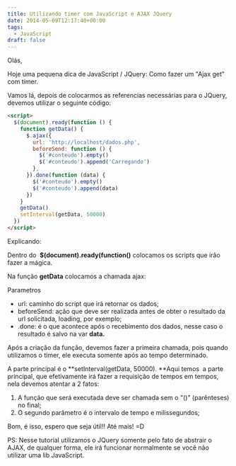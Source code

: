 ```yaml
---
title: Utilizando timer com JavaScript e AJAX JQuery
date: 2014-05-09T12:17:40+00:00
tags:
  - JavaScript
draft: false
---
```


Olás,

Hoje uma pequena dica de JavaScript / JQuery: Como fazer um "Ajax get" com timer.

Vamos lá, depois de colocarmos as referencias necessárias para o JQuery, devemos utilizar o seguinte código:

```html
<script>
  $(document).ready(function () {
    function getData() {
      $.ajax({
        url: 'http://localhost/dados.php',
        beforeSend: function () {
          $('#conteudo').empty()
          $('#conteudo').append('Carregando')
        },
      }).done(function (data) {
        $('#conteudo').empty()
        $('#conteudo').append(data)
      })
    }
    getData()
    setInterval(getData, 50000)
  })
</script>
```

Explicando:

Dentro do  **$(document).ready(function()** colocamos os scripts que irão fazer a mágica.

Na função **getData** colocamos a chamada ajax:

Parametros

- url: caminho do script que irá retornar os dados;
- beforeSend: ação que deve ser realizada antes de obter o resultado da url solicitada, loading, por exemplo;
- .done: é o que acontece após o recebimento dos dados, nesse caso o resultado é salvo na var **data.**

Após a criação da função, devemos fazer a primeira chamada, pois quando utilizamos o timer, ele executa somente após ao tempo determinado.

A parte principal é o **setInterval(getData, 50000). **Aqui temos  a parte principal, que efetivamente irá fazer a requisição de tempos em tempos, nela devemos atentar a 2 fatos:

1. A função que será executada deve ser chamada sem o "()" (parênteses) no final;
2. O segundo parâmetro é o intervalo de tempo e milissegundos;

Bom, é isso, espero que seja útil!! Até mais! =D

PS: Nesse tutorial utilizamos o JQuery somente pelo fato de abstrair o AJAX, de qualquer forma, ele irá funcionar normalmente se você não utilizar uma lib JavaScript.
